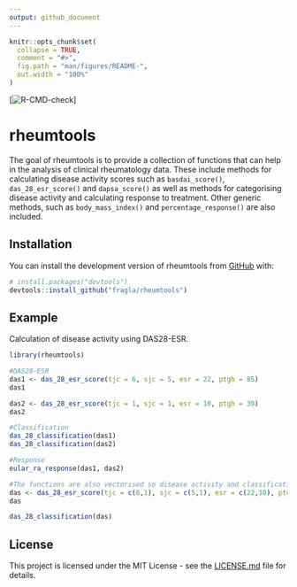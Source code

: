 ```yaml
---
output: github_document
---
```


<!-- README.md is generated from README.Rmd. Please edit that file -->

```r
knitr::opts_chunk$set(
  collapse = TRUE,
  comment = "#>",
  fig.path = "man/figures/README-",
  out.width = "100%"
)
```

<!-- badges: start -->
  [![R-CMD-check](https://github.com/fragla/rheumtools/actions/workflows/check-standard.yaml/badge.svg)]
<!-- badges: end -->

# rheumtools

The goal of rheumtools is to provide a collection of functions that can help in the analysis of clinical rheumatology data. These include methods for calculating disease activity scores such as `basdai_score()`, `das_28_esr_score()` and `dapsa_score()` as well as methods for categorising disease activity and calculating response to treatment. Other generic methods, such as `body_mass_index()` and `percentage_response()` are also included.

## Installation

You can install the development version of rheumtools from [GitHub](https://github.com/) with:

``` r
# install.packages("devtools")
devtools::install_github("fragla/rheumtools")
```

## Example

Calculation of disease activity using DAS28-ESR.

```r
library(rheumtools)

#DAS28-ESR
das1 <- das_28_esr_score(tjc = 6, sjc = 5, esr = 22, ptgh = 85)
das1

das2 <- das_28_esr_score(tjc = 1, sjc = 1, esr = 10, ptgh = 39)
das2

#Classification
das_28_classification(das1)
das_28_classification(das2)

#Response
eular_ra_response(das1, das2)

#The functions are also vectorised so disease activity and classification could be calculated using
das <- das_28_esr_score(tjc = c(6,1), sjc = c(5,1), esr = c(22,10), ptgh = c(85,39))
das

das_28_classification(das)

```

## License

This project is licensed under the MIT License - see the [LICENSE.md](https://github.com/fragla/rheumtools/blob/main/LICENSE.md) file for details.
